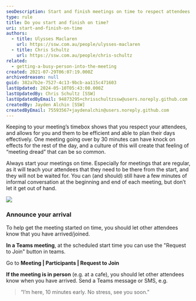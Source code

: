 ```yaml
---
seoDescription: Start and finish meetings on time to respect attendees' schedules and maintain a sense of control.
type: rule
title: Do you start and finish on time?
uri: start-and-finish-on-time
authors:
  - title: Ulysses Maclaren
    url: https://ssw.com.au/people/ulysses-maclaren
  - title: Chris Schultz
    url: https://ssw.com.au/people/chris-schultz
related:
  - getting-a-busy-person-into-the-meeting
created: 2021-07-29T06:07:19.000Z
archivedreason: null
guid: 382a7b2e-7527-4c13-9bcb-aa115c471603
lastUpdated: 2024-05-10T05:43:00.000Z
lastUpdatedBy: Chris Schultz [SSW]
lastUpdatedByEmail: 94873295+chrisschultzssw@users.noreply.github.com
createdBy: Jayden Alchin [SSW]
createdByEmail: 75593567+jaydenalchin@users.noreply.github.com
---
```


Keeping to your meeting’s timebox shows that you respect your attendees, and allows for you and them to be efficient and able to plan their days effectively. One meeting going over by 30 minutes can have knock on effects for the rest of the day, and a culture of this will create that feeling of “meeting dread” that can be so common.

Always start your meetings on time. Especially for meetings that are regular, as it will teach your attendees that they need to be there from the start, and they will not be waited for.
You can (and should) still have a few minutes of informal conversation at the beginning and end of each meeting, but don’t let it get out of hand.

![](meetings-comic.jpeg)

### Announce your arrival

To help get the meeting started on time, you should let other attendees know that you have arrived/joined.

**In a Teams meeting**, at the scheduled start time you can use the "Request to Join" button in teams.

Go to **Meeting | Participants | Request to Join**

**If the meeting is in person** (e.g. at a cafe), you should let other attendees know when you have arrived. Send a Teams message or SMS, e.g.

> “I’m here, 10 minutes early. No stress, see you soon.”
